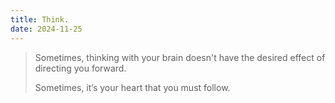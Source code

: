 ```yaml
---
title: Think.
date: 2024-11-25
---
```


> Sometimes, thinking with your brain doesn't have the desired effect of directing you forward.
> 
> Sometimes, it’s your heart that you must follow.